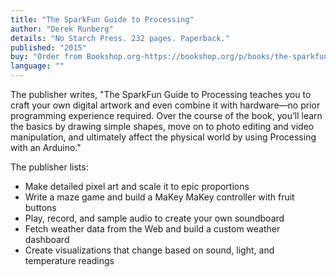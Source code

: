 ```yaml
---
title: "The SparkFun Guide to Processing"
author: "Derek Runberg"
details: "No Starch Press. 232 pages. Paperback."
published: "2015"
buy: "Order from Bookshop.org-https://bookshop.org/p/books/the-sparkfun-guide-to-processing-create-interactive-art-with-code-derek-runberg/7917665"
language: ""
---
```


The publisher writes, "The SparkFun Guide to Processing teaches you to craft your own digital artwork and even combine it with hardware—no prior programming experience required. Over the course of the book, you’ll learn the basics by drawing simple shapes, move on to photo editing and video manipulation, and ultimately affect the physical world by using Processing with an Arduino."

The publisher lists:

- Make detailed pixel art and scale it to epic proportions
- Write a maze game and build a MaKey MaKey controller with fruit buttons
- Play, record, and sample audio to create your own soundboard
- Fetch weather data from the Web and build a custom weather dashboard
- Create visualizations that change based on sound, light, and temperature readings
